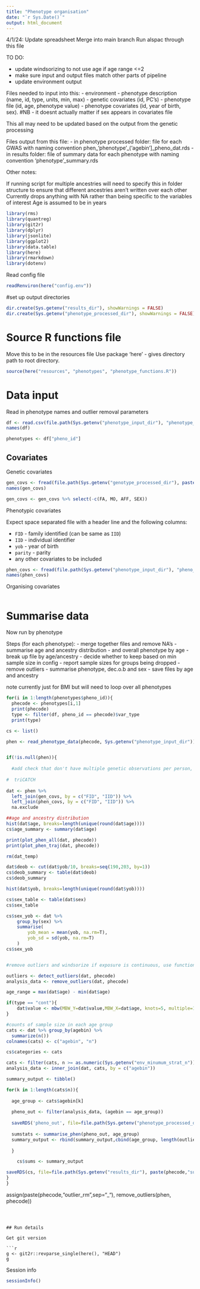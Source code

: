 ```yaml
---
title: "Phenotype organisation"
date: "`r Sys.Date()`"
output: html_document
---
```


4/1/24:
Update spreadsheet
Merge into main branch
Run alspac through this file



TO DO:

- update windsorizing to not use age if age range <=2 
- make sure input and output files match other parts of pipeline
- update environment output


Files needed to input into this:
 - environment
 - phenotype description (name, id, type, units, min, max)
 - genetic covariates (id, PC's)
 - phenotype file (id, age, phenotype value)
 - phenotype covariates (id,  year of birth, sex). #NB - it doesnt actually matter if sex appears in covariates file
 
This all may need to be updated based on the output from the genetic processing

Files output from this file:
 - in phenotype processed folder: file for each GWAS with naming convention phen_'phenotype'_('agebin']_pheno_dat.rds
 - in results folder: file of summary data for each phenotype with naming convention 'phenotype'_summary.rds


Other notes:

If running script for multiple ancestries will need to specify this in folder structure to ensure that different ancestries aren't written over each other 
Currently drops anything with NA rather than being specific to the variables of interest
Age is assumed to be in years


```r
library(rms)
library(quantreg)
library(git2r)
library(dplyr)
library(jsonlite)
library(ggplot2)
library(data.table)
library(here)
library(rmarkdown)
library(dotenv)
```

Read config file

```r
readRenviron(here("config.env"))
```

#set up output directories
```r
dir.create(Sys.getenv("results_dir"), showWarnings = FALSE)
dir.create(Sys.getenv("phenotype_processed_dir"), showWarnings = FALSE)
```

# Source R functions file

Move this to be in the resources file
Use package 'here' - gives directory path to root directory. 

```r
source(here("resources", "phenotypes", "phenotype_functions.R"))
```

# Data input

Read in phenotype names and outlier removal parameters

```r
df <- read.csv(file.path(Sys.getenv("phenotype_input_dir"), "phenotype_list.csv"))
names(df)

phenotypes <- df["pheno_id"]
```

## Covariates

Genetic covariates

```r
gen_covs <- fread(file.path(Sys.getenv("genotype_processed_dir"), paste0(Sys.getenv("bfile_prefix"), "pc.txt")))
names(gen_covs)
```

```r
gen_covs <- gen_covs %>% select(-c(FA, MO, AFF, SEX))
```

Phenotypic covariates

Expect space separated file with a header line and the following columns:

- `FID` - family identified (can be same as `IID`)
- `IID` - individual identifier
- `yob` - year of birth
- `parity` - parity
- any other covariates to be included

```r
phen_covs <- fread(file.path(Sys.getenv("phenotype_input_dir"), "pheno_covariates.txt"))
names(phen_covs)
```

Organising covariates


```r

```


# Summarise data
Now run by phenotype 

Steps (for each phenotype):
 - merge together files and remove NA's
 - summarise age and ancestry distribution
 - and overall phenotype by age
 - break up file by age/ancestry - decide whether to keep based on min sample size in config - report sample sizes for groups being dropped
 - remove outliers 
 - summarise phenotype, dec.o.b and sex
 - save files by age and ancestry

note currently just for BMI but will need to loop over all phenotypes

```r

for(i in 1:length(phenotypes$pheno_id)){
  phecode <- phenotypes[i,1]
  print(phecode)
  type <- filter(df, pheno_id == phecode)$var_type
  print(type)

cs <- list()

phen <- read_phenotype_data(phecode, Sys.getenv("phenotype_input_dir")) 


if(!is.null(phen)){ 
  
  #add check that don't have multiple genetic observations per person, or covariate observations 
  
#  triCATCH
  
dat <- phen %>%
  left_join(gen_covs, by = c("FID", "IID")) %>%
  left_join(phen_covs, by = c("FID", "IID")) %>% 
  na.exclude

##age and ancestry distribution
hist(dat$age, breaks=length(unique(round(dat$age))))
cs$age_summary <- summary(dat$age)

print(plot_phen_all(dat, phecode))
print(plot_phen_traj(dat, phecode))

rm(dat_temp)

dat$deob <- cut(dat$yob/10, breaks=seq(190,203, by=1))
cs$deob_summary <- table(dat$deob)
cs$deob_summary

hist(dat$yob, breaks=length(unique(round(dat$yob))))

cs$sex_table <- table(dat$sex)
cs$sex_table

cs$sex_yob <- dat %>% 
    group_by(sex) %>% 
    summarise(
        yob_mean = mean(yob, na.rm=T), 
        yob_sd = sd(yob, na.rm=T)
    )
cs$sex_yob


#remove outliers and windsorize if exposure is continuous, use function if age range >2 otherwise just apply standard windsorizing 

outliers <- detect_outliers(dat, phecode)
analysis_data <- remove_outliers(dat, phecode)

age_range = max(dat$age) - min(dat$age)

if(type == "cont"){
    dat$value <- mbw(MBW_Y=dat$value,MBW_X=dat$age, knots=5, multiple=1,lpc=0.005, upc=0.995, plotme="show", comparator=0)
}

#counts of sample size in each age group
cats <- dat %>% group_by(agebin) %>%
  summarize(n())
colnames(cats) <- c("agebin", "n")

cs$categories <- cats 

cats <- filter(cats, n >= as.numeric(Sys.getenv("env_minumum_strat_n")))
analysis_data <- inner_join(dat, cats, by = c("agebin"))

summary_output <- tibble()

for(k in 1:length(cats$n)){
  
  age_group <- cats$agebin[k]
  
  pheno_out <- filter(analysis_data, (agebin == age_group))
  
  saveRDS('pheno_out', file=file.path(Sys.getenv("phenotype_processed_dir"), paste("phen", paste(phecode, paste(age_group,"pheno_dat.rds",sep="_"), sep="_"), sep = "_")))     
  
  sumstats <- summarise_phen(pheno_out, age_group)
  summary_output <- rbind(summary_output,cbind(age_group, length(outliers$value), sumstats))
  
  }

    cs$sums <- summary_output

saveRDS(cs, file=file.path(Sys.getenv("results_dir"), paste(phecode,"summary.rds",sep="_")))
}
}
```



assign(paste(phecode,"outlier_rm",sep="_"), remove_outliers(phen, phecode))




```



## Run details

Get git version

```r
g <- git2r::revparse_single(here(), "HEAD")
g
```

Session info

```r
sessionInfo()
```
